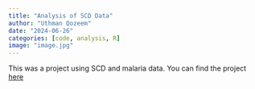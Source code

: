 ```yaml
---
title: "Analysis of SCD Data"
author: "Uthman Qozeem"
date: "2024-06-26"
categories: [code, analysis, R]
image: "image.jpg"
---
```


This was a project using SCD and malaria data. You can find the project [here]("SCD_MALARIA_REPORT/"){target="_blank"}
